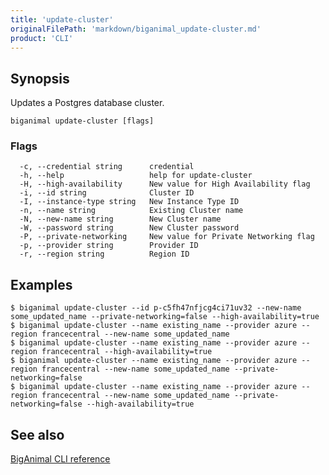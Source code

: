 ```yaml
---
title: 'update-cluster'
originalFilePath: 'markdown/biganimal_update-cluster.md'
product: 'CLI'
---
```




## Synopsis

Updates a Postgres database cluster.

```
biganimal update-cluster [flags]
```

### Flags

```
  -c, --credential string      credential
  -h, --help                   help for update-cluster
  -H, --high-availability      New value for High Availability flag
  -i, --id string              Cluster ID
  -I, --instance-type string   New Instance Type ID
  -n, --name string            Existing Cluster name
  -N, --new-name string        New Cluster name
  -W, --password string        New Cluster password
  -P, --private-networking     New value for Private Networking flag
  -p, --provider string        Provider ID
  -r, --region string          Region ID
```

## Examples

```
$ biganimal update-cluster --id p-c5fh47nfjcg4ci71uv32 --new-name some_updated_name --private-networking=false --high-availability=true
$ biganimal update-cluster --name existing_name --provider azure --region francecentral --new-name some_updated_name
$ biganimal update-cluster --name existing_name --provider azure --region francecentral --high-availability=true
$ biganimal update-cluster --name existing_name --provider azure --region francecentral --new-name some_updated_name --private-networking=false
$ biganimal update-cluster --name existing_name --provider azure --region francecentral --new-name some_updated_name --private-networking=false --high-availability=true
```


## See also

 [BigAnimal CLI reference](../cli_reference)